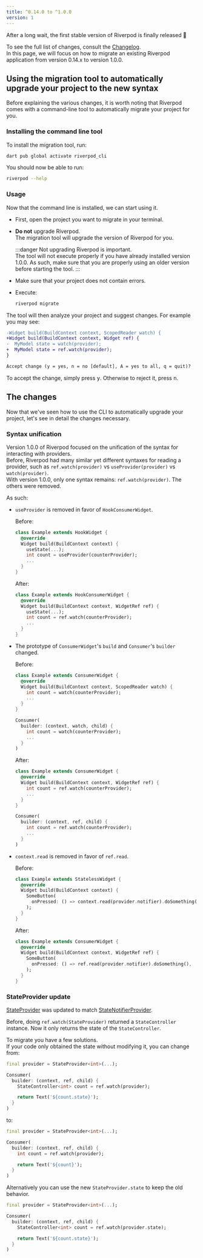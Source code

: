 ```yaml
---
title: ^0.14.0 to ^1.0.0
version: 1
---
```




After a long wait, the first stable version of Riverpod is finally released 👏

To see the full list of changes, consult the [Changelog](https://pub.dev/packages/flutter_riverpod/changelog#100).  
In this page, we will focus on how to migrate an existing Riverpod application
from version 0.14.x to version 1.0.0.

## Using the migration tool to automatically upgrade your project to the new syntax

Before explaining the various changes, it is worth noting that Riverpod comes with
a command-line tool to automatically migrate your project for you.

### Installing the command line tool

To install the migration tool, run:

```sh
dart pub global activate riverpod_cli
```

You should now be able to run:

```sh
riverpod --help
```

### Usage

Now that the command line is installed, we can start using it.

- First, open the project you want to migrate in your terminal.
- **Do not** upgrade Riverpod.  
  The migration tool will upgrade the version of Riverpod for you.

  :::danger
  Not upgrading Riverpod is important.  
  The tool will not execute properly if you have already installed version 1.0.0.
  As such, make sure that you are properly using an older version before starting the tool.
  :::

- Make sure that your project does not contain errors.
- Execute:
  ```sh
  riverpod migrate
  ```

The tool will then analyze your project and suggest changes. For example you may see:

```diff
-Widget build(BuildContext context, ScopedReader watch) {
+Widget build(BuildContext context, Widget ref) {
-  MyModel state = watch(provider);
+  MyModel state = ref.watch(provider);
}

Accept change (y = yes, n = no [default], A = yes to all, q = quit)?
```

To accept the change, simply press <kbd>y</kbd>. Otherwise to reject it, press <kbd>n</kbd>.

## The changes

Now that we've seen how to use the CLI to automatically upgrade your project,
let's see in detail the changes necessary.

### Syntax unification

Version 1.0.0 of Riverpod focused on the unification of the syntax for
interacting with providers.  
Before, Riverpod had many similar yet different syntaxes for reading a provider,
such as `ref.watch(provider)` vs `useProvider(provider)` vs `watch(provider)`.  
With version 1.0.0, only one syntax remains: `ref.watch(provider)`. The
others were removed.

As such:

- `useProvider` is removed in favor of `HookConsumerWidget`.

  Before:

  ```dart
  class Example extends HookWidget {
    @override
    Widget build(BuildContext context) {
      useState(...);
      int count = useProvider(counterProvider);
      ...
    }
  }
  ```

  After:

  ```dart
  class Example extends HookConsumerWidget {
    @override
    Widget build(BuildContext context, WidgetRef ref) {
      useState(...);
      int count = ref.watch(counterProvider);
      ...
    }
  }
  ```

- The prototype of `ConsumerWidget`'s `build` and `Consumer`'s `builder` changed.
 
  Before:

  ```dart
  class Example extends ConsumerWidget {
    @override
    Widget build(BuildContext context, ScopedReader watch) {
      int count = watch(counterProvider);
      ...
    }
  }

  Consumer(
    builder: (context, watch, child) {
      int count = watch(counterProvider);
      ...
    }
  )
  ```

  After:

  ```dart
  class Example extends ConsumerWidget {
    @override
    Widget build(BuildContext context, WidgetRef ref) {
      int count = ref.watch(counterProvider);
      ...
    }
  }

  Consumer(
    builder: (context, ref, child) {
      int count = ref.watch(counterProvider);
      ...
    }
  )
  ```

- `context.read` is removed in favor of `ref.read`.

  Before:

  ```dart
  class Example extends StatelessWidget {
    @override
    Widget build(BuildContext context) {
      SomeButton(
        onPressed: () => context.read(provider.notifier).doSomething(),
      );
    }
  }
  ```

  After:

  ```dart
  class Example extends ConsumerWidget {
    @override
    Widget build(BuildContext context, WidgetRef ref) {
      SomeButton(
        onPressed: () => ref.read(provider.notifier).doSomething(),
      );
    }
  }
  ```

### StateProvider update

[StateProvider] was updated to match [StateNotifierProvider].

Before, doing `ref.watch(StateProvider)` returned a `StateController` instance.
Now it only returns the state of the `StateController`.

To migrate you have a few solutions.  
If your code only obtained the state without modifying it, you can change from:

```dart
final provider = StateProvider<int>(...);

Consumer(
  builder: (context, ref, child) {
    StateController<int> count = ref.watch(provider);

    return Text('${count.state}');
  }
)
```

to:

```dart
final provider = StateProvider<int>(...);

Consumer(
  builder: (context, ref, child) {
    int count = ref.watch(provider);

    return Text('${count}');
  }
)
```

Alternatively you can use the new `StateProvider.state` to keep the old behavior.

```dart
final provider = StateProvider<int>(...);

Consumer(
  builder: (context, ref, child) {
    StateController<int> count = ref.watch(provider.state);

    return Text('${count.state}');
  }
)
```

[statenotifierprovider]: ../providers/state_notifier_provider
[stateprovider]: ../providers/state_provider
[statenotifier]: https://pub.dev/documentation/state_notifier/latest/state_notifier/StateNotifier-class.html
